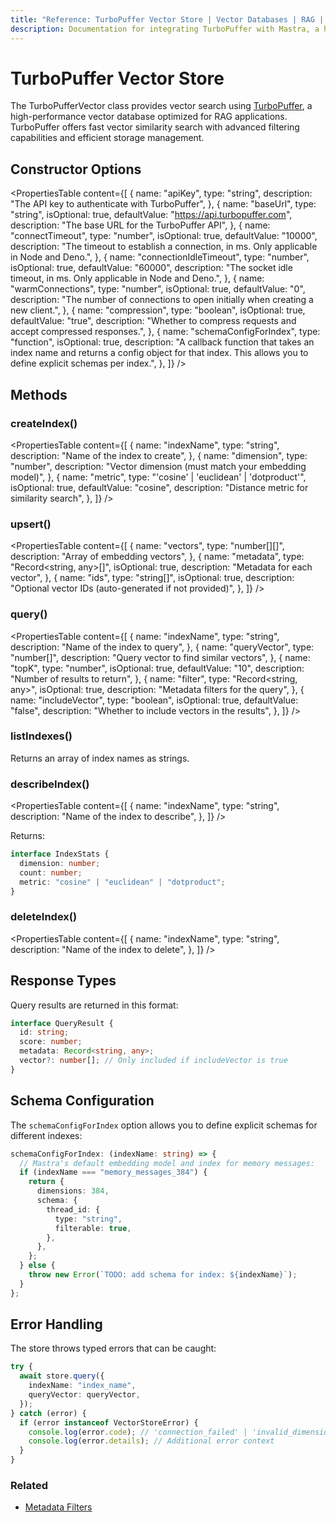 ```yaml
---
title: "Reference: TurboPuffer Vector Store | Vector Databases | RAG | Mastra Docs"
description: Documentation for integrating TurboPuffer with Mastra, a high-performance vector database for efficient similarity search.
---
```


# TurboPuffer Vector Store

The TurboPufferVector class provides vector search using [TurboPuffer](https://turbopuffer.com/), a high-performance vector database optimized for RAG applications. TurboPuffer offers fast vector similarity search with advanced filtering capabilities and efficient storage management.

## Constructor Options

<PropertiesTable
  content={[
    {
      name: "apiKey",
      type: "string",
      description: "The API key to authenticate with TurboPuffer",
    },
    {
      name: "baseUrl",
      type: "string",
      isOptional: true,
      defaultValue: "https://api.turbopuffer.com",
      description: "The base URL for the TurboPuffer API",
    },
    {
      name: "connectTimeout",
      type: "number",
      isOptional: true,
      defaultValue: "10000",
      description:
        "The timeout to establish a connection, in ms. Only applicable in Node and Deno.",
    },
    {
      name: "connectionIdleTimeout",
      type: "number",
      isOptional: true,
      defaultValue: "60000",
      description:
        "The socket idle timeout, in ms. Only applicable in Node and Deno.",
    },
    {
      name: "warmConnections",
      type: "number",
      isOptional: true,
      defaultValue: "0",
      description:
        "The number of connections to open initially when creating a new client.",
    },
    {
      name: "compression",
      type: "boolean",
      isOptional: true,
      defaultValue: "true",
      description:
        "Whether to compress requests and accept compressed responses.",
    },
    {
      name: "schemaConfigForIndex",
      type: "function",
      isOptional: true,
      description:
        "A callback function that takes an index name and returns a config object for that index. This allows you to define explicit schemas per index.",
    },
  ]}
/>

## Methods

### createIndex()

<PropertiesTable
  content={[
    {
      name: "indexName",
      type: "string",
      description: "Name of the index to create",
    },
    {
      name: "dimension",
      type: "number",
      description: "Vector dimension (must match your embedding model)",
    },
    {
      name: "metric",
      type: "'cosine' | 'euclidean' | 'dotproduct'",
      isOptional: true,
      defaultValue: "cosine",
      description: "Distance metric for similarity search",
    },
  ]}
/>

### upsert()

<PropertiesTable
  content={[
    {
      name: "vectors",
      type: "number[][]",
      description: "Array of embedding vectors",
    },
    {
      name: "metadata",
      type: "Record<string, any>[]",
      isOptional: true,
      description: "Metadata for each vector",
    },
    {
      name: "ids",
      type: "string[]",
      isOptional: true,
      description: "Optional vector IDs (auto-generated if not provided)",
    },
  ]}
/>

### query()

<PropertiesTable
  content={[
    {
      name: "indexName",
      type: "string",
      description: "Name of the index to query",
    },
    {
      name: "queryVector",
      type: "number[]",
      description: "Query vector to find similar vectors",
    },
    {
      name: "topK",
      type: "number",
      isOptional: true,
      defaultValue: "10",
      description: "Number of results to return",
    },
    {
      name: "filter",
      type: "Record<string, any>",
      isOptional: true,
      description: "Metadata filters for the query",
    },
    {
      name: "includeVector",
      type: "boolean",
      isOptional: true,
      defaultValue: "false",
      description: "Whether to include vectors in the results",
    },
  ]}
/>

### listIndexes()

Returns an array of index names as strings.

### describeIndex()

<PropertiesTable
  content={[
    {
      name: "indexName",
      type: "string",
      description: "Name of the index to describe",
    },
  ]}
/>

Returns:

```typescript copy
interface IndexStats {
  dimension: number;
  count: number;
  metric: "cosine" | "euclidean" | "dotproduct";
}
```

### deleteIndex()

<PropertiesTable
  content={[
    {
      name: "indexName",
      type: "string",
      description: "Name of the index to delete",
    },
  ]}
/>

## Response Types

Query results are returned in this format:

```typescript copy
interface QueryResult {
  id: string;
  score: number;
  metadata: Record<string, any>;
  vector?: number[]; // Only included if includeVector is true
}
```

## Schema Configuration

The `schemaConfigForIndex` option allows you to define explicit schemas for different indexes:

```typescript copy
schemaConfigForIndex: (indexName: string) => {
  // Mastra's default embedding model and index for memory messages:
  if (indexName === "memory_messages_384") {
    return {
      dimensions: 384,
      schema: {
        thread_id: {
          type: "string",
          filterable: true,
        },
      },
    };
  } else {
    throw new Error(`TODO: add schema for index: ${indexName}`);
  }
};
```

## Error Handling

The store throws typed errors that can be caught:

```typescript copy
try {
  await store.query({
    indexName: "index_name",
    queryVector: queryVector,
  });
} catch (error) {
  if (error instanceof VectorStoreError) {
    console.log(error.code); // 'connection_failed' | 'invalid_dimension' | etc
    console.log(error.details); // Additional error context
  }
}
```

### Related

- [Metadata Filters](./metadata-filters)

